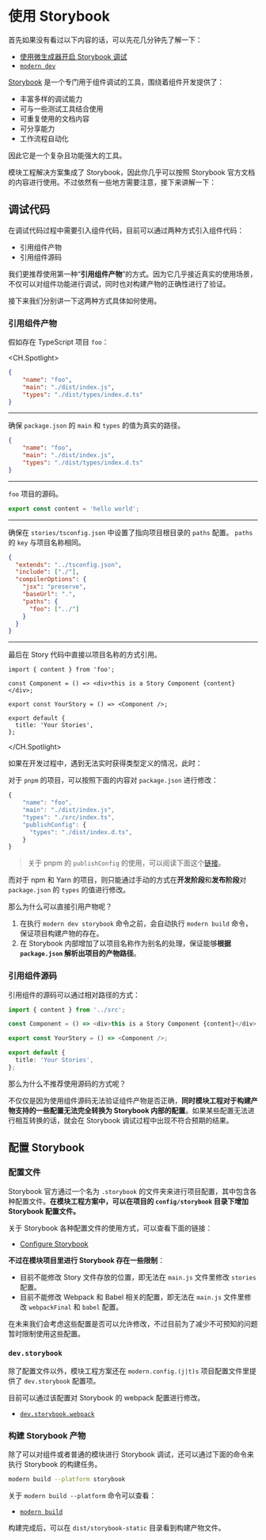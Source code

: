 # 使用 Storybook

首先如果没有看过以下内容的话，可以先花几分钟先了解一下：

* [使用微生成器开启 Storybook 调试](/zh/guide/use-micro-generator#storybook-调试)
* [`modern dev`](/zh/guide/command-preview#modern-dev)

[Storybook](https://storybook.js.org/) 是一个专门用于组件调试的工具，围绕着组件开发提供了：

* 丰富多样的调试能力
* 可与一些测试工具结合使用
* 可重复使用的文档内容
* 可分享能力
* 工作流程自动化

因此它是一个复杂且功能强大的工具。

模块工程解决方案集成了 Storybook，因此你几乎可以按照 Storybook 官方文档的内容进行使用。不过依然有一些地方需要注意，接下来讲解一下：

## 调试代码

在调试代码过程中需要引入组件代码，目前可以通过两种方式引入组件代码：

* 引用组件产物
* 引用组件源码

我们更推荐使用第一种“**引用组件产物**”的方式。因为它几乎接近真实的使用场景，不仅可以对组件功能进行调试，同时也对构建产物的正确性进行了验证。

接下来我们分别讲一下这两种方式具体如何使用。

### 引用组件产物

假如存在 TypeScript 项目 `foo`：

<CH.Spotlight>

```json package.json
{
    "name": "foo",
    "main": "./dist/index.js",
    "types": "./dist/types/index.d.ts"
}
```

---

确保 `package.json` 的 `main` 和 `types`
的值为真实的路径。

```json package.json
{
    "name": "foo",
    "main": "./dist/index.js",
    "types": "./dist/types/index.d.ts"
}
```

---

`foo` 项目的源码。

```typescript src/index.ts
export const content = 'hello world';
```

---

确保在 `stories/tsconfig.json` 中设置了指向项目根目录的 `paths` 配置。
`paths` 的 `key` 与项目名称相同。

```json stories/tsconfig.json focus=7:9
{
  "extends": "../tsconfig.json",
  "include": ["./"],
  "compilerOptions": {
    "jsx": "preserve",
    "baseUrl": ".",
    "paths": {
      "foo": ["../"]
    }
  }
}
```

---

最后在 Story 代码中直接以项目名称的方式引用。

```tsx stories/index.stories.tsx focus=1:1
import { content } from 'foo';

const Component = () => <div>this is a Story Component {content}</div>;

export const YourStory = () => <Component />;

export default {
  title: 'Your Stories',
};
```

</CH.Spotlight>

如果在开发过程中，遇到无法实时获得类型定义的情况，此时：

对于 `pnpm` 的项目，可以按照下面的内容对 `package.json` 进行修改：

``` ts focus=4:7
{
    "name": "foo",
    "main": "./dist/index.js",
    "types": "./src/index.ts",
    "publishConfig": {
      "types": "./dist/index.d.ts",
    }
}
```
> 关于 pnpm 的 `publishConfig` 的使用，可以阅读下面这个[链接](https://pnpm.io/package_json#publishconfig)。

而对于 npm 和 Yarn 的项目，则只能通过手动的方式在**开发阶段**和**发布阶段**对 `package.json` 的 `types` 的值进行修改。


那么为什么可以直接引用产物呢？

1. 在执行 `modern dev storybook` 命令之前，会自动执行 `modern build` 命令，保证项目构建产物的存在。
2. 在 Storybook 内部增加了以项目名称作为别名的处理，保证能够**根据 `package.json` 解析出项目的产物路径**。


### 引用组件源码

引用组件的源码可以通过相对路径的方式：

```ts ./stories/index.tsx
import { content } from '../src';

const Component = () => <div>this is a Story Component {content}</div>;

export const YourStory = () => <Component />;

export default {
  title: 'Your Stories',
};
```

那么为什么不推荐使用源码的方式呢？

不仅仅是因为使用组件源码无法验证组件产物是否正确，**同时模块工程对于构建产物支持的一些配置无法完全转换为 Storybook
内部的配置**。如果某些配置无法进行相互转换的话，就会在 Storybook 调试过程中出现不符合预期的结果。

## 配置 Storybook

### 配置文件

Storybook 官方通过一个名为 `.storybook` 的文件夹来进行项目配置，其中包含各种配置文件。**在模块工程方案中，可以在项目的 `config/storybook` 目录下增加 Storybook 配置文件。**

关于 Storybook 各种配置文件的使用方式，可以查看下面的链接：

* [Configure Storybook](https://storybook.js.org/docs/react/configure/overview)

**不过在模块项目里进行 Storybook 存在一些限制**：

* 目前不能修改 Story 文件存放的位置，即无法在 `main.js` 文件里修改 `stories` 配置。
* 目前不能修改 Webpack 和 Babel 相关的配置，即无法在 `main.js` 文件里修改 `webpackFinal` 和 `babel` 配置。

在未来我们会考虑这些配置是否可以允许修改，不过目前为了减少不可预知的问题暂时限制使用这些配置。

### `dev.storybook`

除了配置文件以外，模块工程方案还在 `modern.config.(j|t)s` 项目配置文件里提供了 `dev.storybook` 配置项。

目前可以通过该配置对 Storybook 的 webpack 配置进行修改。

* [`dev.storybook.webpack`](xxx)

### 构建 Storybook 产物

除了可以对组件或者普通的模块进行 Storybook 调试，还可以通过下面的命令来执行 Storybook 的构建任务。

``` bash
modern build --platform storybook
```

关于 `modern build --platform` 命令可以查看：

* [`modern build`](/zh/guide/command-preview#modern-build)

构建完成后，可以在 `dist/storybook-static` 目录看到构建产物文件。
